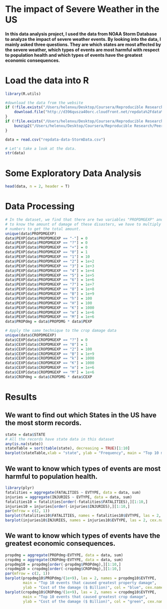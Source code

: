 The impact of Severe Weather in the US
========================================================

#### In this data analysis project, I used the data from NOAA Storm Database to analyze the impact of severe weather events. By looking into the data, I mainly asked three questions. They are which states are most affected by the severe weather, which types of events are most harmful with respect to population health and which types of events have the greatest economic consequences.

# Load the data into R
```r
library(R.utils)

#download the data from the website
if (!file.exists("/Users/helenxu/Desktop/Coursera/Reproducible Research/PeerAssessment02/repdata-data-StormData.csv.bz2")) {
    download.file("http://d396qusza40orc.cloudfront.net/repdata%2Fdata%2FStormData.csv.bz2","/Users/helenxu/Desktop/Coursera/Reproducible Research/PeerAssessment02/repdata-data-StormData.csv.bz2")
}
if (!file.exists("/Users/helenxu/Desktop/Coursera/Reproducible Research/PeerAssessment02/repdata-data-StormData.csv")) {
    bunzip2("/Users/helenxu/Desktop/Coursera/Reproducible Research/PeerAssessment02/repdata-data-StormData.csv.bz2","/Users/helenxu/Desktop/Coursera/Reproducible Research/PeerAssessment02/repdata-data-StormData.csv",remove = FALSE )
}

data = read.csv("repdata-data-StormData.csv")

# Let's take a look at the data.
str(data)
```

# Some Exploratory Data Analysis
```r
head(data, n = 2, header = T)
```

# Data Processing
```r
# In the dataset, we find that there are two variables "PROPDMGEXP" and "CROPDMGEXP". In order
# to know the amount of damage of these disasters, we have to multiply the exponentials by the
# numbers to get the total amount.
unique(data$PROPDMGEXP)
data$PEXP[data$PROPDMGEXP == "-"] = 0
data$PEXP[data$PROPDMGEXP == "?"] = 0
data$PEXP[data$PROPDMGEXP == "+"] = 0
data$PEXP[data$PROPDMGEXP == "0"] = 1
data$PEXP[data$PROPDMGEXP == "1"] = 10
data$PEXP[data$PROPDMGEXP == "2"] = 1e+2
data$PEXP[data$PROPDMGEXP == "3"] = 1e+3
data$PEXP[data$PROPDMGEXP == "4"] = 1e+4
data$PEXP[data$PROPDMGEXP == "5"] = 1e+5
data$PEXP[data$PROPDMGEXP == "6"] = 1e+6
data$PEXP[data$PROPDMGEXP == "7"] = 1e+7
data$PEXP[data$PROPDMGEXP == "8"] = 1e+8
data$PEXP[data$PROPDMGEXP == "B"] = 1e+9
data$PEXP[data$PROPDMGEXP == "h"] = 100
data$PEXP[data$PROPDMGEXP == "H"] = 100
data$PEXP[data$PROPDMGEXP == "K"] = 1000
data$PEXP[data$PROPDMGEXP == "m"] = 1e+6
data$PEXP[data$PROPDMGEXP == "M"] = 1e+6
data$PROPdmg = data$PROPDMG * data$PEXP

# Apply the same technique to the crop damage data
unique(data$CROPDMGEXP)
data$CEXP[data$CROPDMGEXP == "?"] = 0
data$CEXP[data$CROPDMGEXP == "0"] = 1
data$CEXP[data$CROPDMGEXP == "2"] = 100
data$CEXP[data$CROPDMGEXP == "B"] = 1e+9
data$CEXP[data$CROPDMGEXP == "k"] = 1000
data$CEXP[data$CROPDMGEXP == "K"] = 1000
data$CEXP[data$CROPDMGEXP == "m"] = 1e+6
data$CEXP[data$CROPDMGEXP == "M"] = 1e+6
data$CROPdmg = data$CROPDMG * data$CEXP
```

# Results

## We want to find out which States in the US have the most storm records.
```r
state = data$STATE
# All the records have state data in this dataset
any(is.na(state))
stateTable = sort(table(state), decreasing = TRUE)[1:10]
barplot(stateTable,xlab = "state", ylab = "Frequency", main = "Top 10 most affected States in the US")
```

## We want to know which types of events are most harmful to population health.

```r
library(plyr)
fatalities = aggregate(FATALITIES ~ EVTYPE, data = data, sum)
injuries = aggregate(INJURIES ~ EVTYPE, data = data, sum)
fatalities10 = fatalities[order(-fatalities$FATALITIES),][1:10,]
injuries10 = injuries[order(-injuries$INJURIES),][1:10,]
par(mfrow = c(2, 1))
barplot(fatalities10$FATALITIES, names = fatalities10$EVTYPE, las = 2, cex.names = 0.8, col = "red", main = "Top ten events that caused most fatalities", ylab = "Number of fatalities")
barplot(injuries10$INJURIES, names = injuries10$EVTYPE, las = 2, cex.names = 0.8, col = "yellow", main = "Top ten events that caused most injuries", ylab = "Number of injuries")
```

## We want to know which types of events have the greatest economic consequences.
```r
propdmg = aggregate(PROPdmg~EVTYPE, data = data, sum)
cropdmg = aggregate(CROPdmg~EVTYPE, data = data, sum)
propdmg10 = propdmg[order(-propdmg$PROPdmg),][1:10,]
cropdmg10 = cropdmg[order(-cropdmg$CROPdmg),][1:10,]
par(mfrow = c(2, 1))
barplot(propdmg10$PROPdmg/(1e+9), las = 2, names = propdmg10$EVTYPE,
        main = "Top 10 events that caused greatest property damage",
        ylab = "Cost of the damage ($ Billion)", col = "blue", cex.names = 0.8)
barplot(cropdmg10$CROPdmg/(1e+9), las = 2, names = cropdmg10$EVTYPE,
        main = "Top 10 events that caused greatest crop damage",
        ylab = "Cost of the damage ($ Billion)", col = "green", cex.names = 0.8)

```
